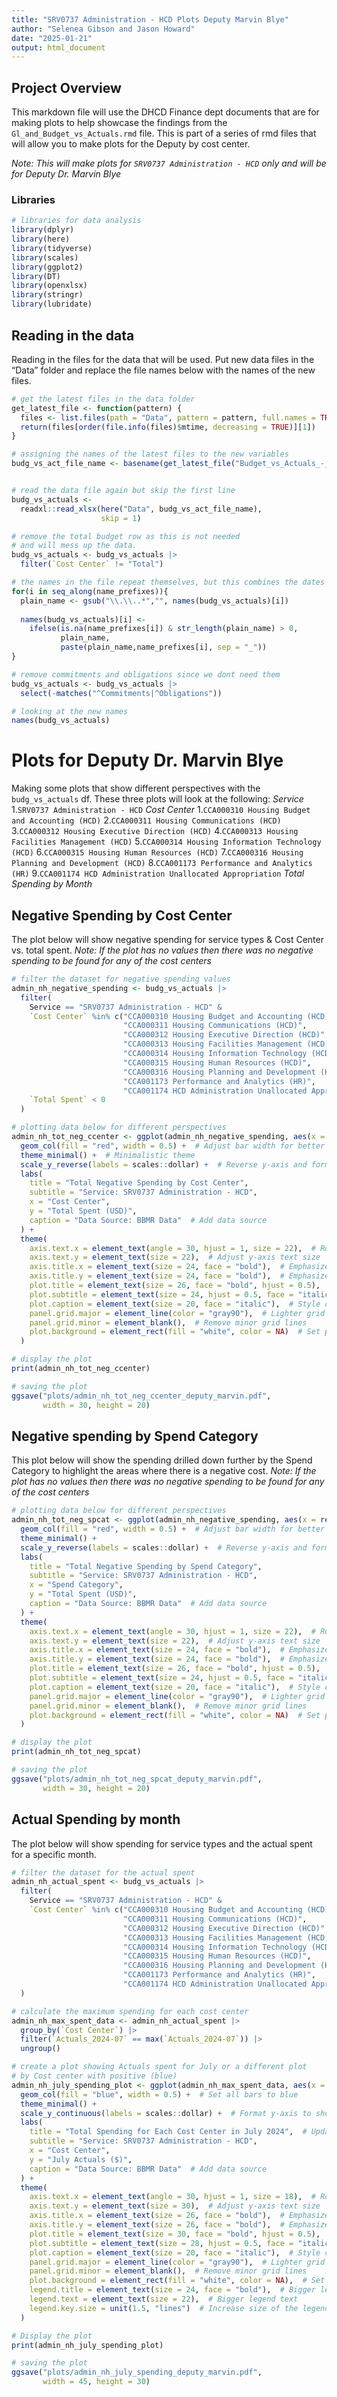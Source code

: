 ---
title: "SRV0737 Administration - HCD Plots Deputy Marvin Blye"
author: "Selenea Gibson and Jason Howard"
date: "2025-01-21"
output: html_document
---
## Project Overview
This markdown file will use the DHCD Finance dept documents that are for making plots to help showcase the findings from the `Gl_and_Budget_vs_Actuals.rmd` file. This is part of a series of rmd files that will allow you to make plots for the Deputy by cost center.

*Note: This will make plots for `SRV0737 Administration - HCD` only and will be for Deputy Dr. Marvin Blye*

### Libraries

```{r libraries, warning=TRUE, message=FALSE}
# libraries for data analysis
library(dplyr)
library(here)
library(tidyverse)
library(scales)
library(ggplot2)
library(DT)
library(openxlsx)
library(stringr)
library(lubridate)
```

## Reading in the data 
Reading in the files for the data that will be used. Put new data files in the "Data" folder and replace the file names below with the names of the new files.

```{r data}
# get the latest files in the data folder
get_latest_file <- function(pattern) {
  files <- list.files(path = "Data", pattern = pattern, full.names = TRUE)
  return(files[order(file.info(files)$mtime, decreasing = TRUE)][1])
}

# assigning the names of the latest files to the new variables
budg_vs_act_file_name <- basename(get_latest_file("Budget_vs_Actuals_-_BBMR YTD .*\\.xlsx$"))


# read the data file again but skip the first line
budg_vs_actuals <- 
  readxl::read_xlsx(here("Data", budg_vs_act_file_name),
                    skip = 1)

# remove the total budget row as this is not needed 
# and will mess up the data. 
budg_vs_actuals <- budg_vs_actuals |> 
  filter(`Cost Center` != "Total") 

# the names in the file repeat themselves, but this combines the dates with the repetitive names
for(i in seq_along(name_prefixes)){
  plain_name <- gsub("\\.\\..*","", names(budg_vs_actuals)[i]) 
  
  names(budg_vs_actuals)[i] <- 
    ifelse(is.na(name_prefixes[i]) & str_length(plain_name) > 0,
           plain_name,
           paste(plain_name,name_prefixes[i], sep = "_"))
}

# remove commitments and obligations since we dont need them
budg_vs_actuals <- budg_vs_actuals |> 
  select(-matches("^Commitments|^Obligations"))

# looking at the new names 
names(budg_vs_actuals)
```

# Plots for Deputy Dr. Marvin Blye
Making some plots that show different perspectives with the `budg_vs_actuals` df. These three plots will look at the following:
*Service* 
  1.`SRV0737 Administration - HCD`
*Cost Center* 
  1.`CCA000310 Housing Budget and Accounting (HCD)`
  2.`CCA000311 Housing Communications (HCD)`
  3.`CCA000312 Housing Executive Direction (HCD)`
  4.`CCA000313 Housing Facilities Management (HCD)`
  5.`CCA000314 Housing Information Technology (HCD)`
  6.`CCA000315 Housing Human Resources (HCD)`
  7.`CCA000316 Housing Planning and Development (HCD)`
  8.`CCA001173 Performance and Analytics (HR)`
  9.`CCA001174 HCD Administration Unallocated Appropriation`
*Total Spending by Month* 

## Negative Spending by Cost Center
The plot below will show negative spending for service types & Cost Center vs. total spent.
*Note: If the plot has no values then there was no negative spending to be found for any of the cost centers*

```{r totspentnegplot}
# filter the dataset for negative spending values
admin_nh_negative_spending <- budg_vs_actuals |>
  filter(
    Service == "SRV0737 Administration - HCD" &
    `Cost Center` %in% c("CCA000310 Housing Budget and Accounting (HCD)",
                         "CCA000311 Housing Communications (HCD)",
                         "CCA000312 Housing Executive Direction (HCD)",
                         "CCA000313 Housing Facilities Management (HCD)",
                         "CCA000314 Housing Information Technology (HCD)",
                         "CCA000315 Housing Human Resources (HCD)",
                         "CCA000316 Housing Planning and Development (HCD)",
                         "CCA001173 Performance and Analytics (HR)",
                         "CCA001174 HCD Administration Unallocated Appropriation") &
    `Total Spent` < 0
  )

# plotting data below for different perspectives
admin_nh_tot_neg_ccenter <- ggplot(admin_nh_negative_spending, aes(x = reorder(`Cost Center`, `Total Spent`), y = `Total Spent`)) +
  geom_col(fill = "red", width = 0.5) +  # Adjust bar width for better aesthetics
  theme_minimal() +  # Minimalistic theme
  scale_y_reverse(labels = scales::dollar) +  # Reverse y-axis and format with dollar labels
  labs(
    title = "Total Negative Spending by Cost Center",
    subtitle = "Service: SRV0737 Administration - HCD",
    x = "Cost Center",
    y = "Total Spent (USD)",
    caption = "Data Source: BBMR Data"  # Add data source
  ) +
  theme(
    axis.text.x = element_text(angle = 30, hjust = 1, size = 22),  # Rotate x-axis labels for readability
    axis.text.y = element_text(size = 22),  # Adjust y-axis text size
    axis.title.x = element_text(size = 24, face = "bold"),  # Emphasize x-axis title
    axis.title.y = element_text(size = 24, face = "bold"),  # Emphasize y-axis title
    plot.title = element_text(size = 26, face = "bold", hjust = 0.5),  # Center-align and enlarge title
    plot.subtitle = element_text(size = 24, hjust = 0.5, face = "italic"),  # Style subtitle
    plot.caption = element_text(size = 20, face = "italic"),  # Style caption
    panel.grid.major = element_line(color = "gray90"),  # Lighter grid for subtle effect
    panel.grid.minor = element_blank(),  # Remove minor grid lines
    plot.background = element_rect(fill = "white", color = NA)  # Set plot background to white
  )

# display the plot
print(admin_nh_tot_neg_ccenter)

# saving the plot
ggsave("plots/admin_nh_tot_neg_ccenter_deputy_marvin.pdf", 
       width = 30, height = 20)
```

## Negative spending by Spend Category
This plot below will show the spending drilled down further by the Spend Category to highlight the areas where there is a negative cost.
*Note: If the plot has no values then there was no negative spending to be found for any of the cost centers*

```{r spendcat}
# plotting data below for different perspectives
admin_nh_tot_neg_spcat <- ggplot(admin_nh_negative_spending, aes(x = reorder(`Spend Category`, `Total Spent`), y = `Total Spent`)) +
  geom_col(fill = "red", width = 0.5) +  # Adjust bar width for better aesthetics
  theme_minimal() +
  scale_y_reverse(labels = scales::dollar) +  # Reverse y-axis and format with dollar labels
  labs(
    title = "Total Negative Spending by Spend Category",
    subtitle = "Service: SRV0737 Administration - HCD",
    x = "Spend Category",
    y = "Total Spent (USD)",
    caption = "Data Source: BBMR Data"  # Add data source
  ) +
  theme(
    axis.text.x = element_text(angle = 30, hjust = 1, size = 22),  # Rotate x-axis labels for readability
    axis.text.y = element_text(size = 22),  # Adjust y-axis text size
    axis.title.x = element_text(size = 24, face = "bold"),  # Emphasize x-axis title
    axis.title.y = element_text(size = 24, face = "bold"),  # Emphasize y-axis title
    plot.title = element_text(size = 26, face = "bold", hjust = 0.5),  # Center-align and enlarge title
    plot.subtitle = element_text(size = 24, hjust = 0.5, face = "italic"),  # Style subtitle
    plot.caption = element_text(size = 20, face = "italic"),  # Style caption
    panel.grid.major = element_line(color = "gray90"),  # Lighter grid for subtle effect
    panel.grid.minor = element_blank(),  # Remove minor grid lines
    plot.background = element_rect(fill = "white", color = NA)  # Set plot background to white
  )

# display the plot
print(admin_nh_tot_neg_spcat)

# saving the plot
ggsave("plots/admin_nh_tot_neg_spcat_deputy_marvin.pdf", 
       width = 30, height = 20)
```

## Actual Spending by month
The plot below will show spending for service types and the actual spent for a specific month.

```{r monthplot}
# filter the dataset for the actual spent
admin_nh_actual_spent <- budg_vs_actuals |>
  filter(
    Service == "SRV0737 Administration - HCD" &
    `Cost Center` %in% c("CCA000310 Housing Budget and Accounting (HCD)",
                         "CCA000311 Housing Communications (HCD)",
                         "CCA000312 Housing Executive Direction (HCD)",
                         "CCA000313 Housing Facilities Management (HCD)",
                         "CCA000314 Housing Information Technology (HCD)",
                         "CCA000315 Housing Human Resources (HCD)",
                         "CCA000316 Housing Planning and Development (HCD)",
                         "CCA001173 Performance and Analytics (HR)",
                         "CCA001174 HCD Administration Unallocated Appropriation")
  )

# calculate the maximum spending for each cost center
admin_nh_max_spent_data <- admin_nh_actual_spent |> 
  group_by(`Cost Center`) |> 
  filter(`Actuals_2024-07` == max(`Actuals_2024-07`)) |> 
  ungroup()

# create a plot showing Actuals spent for July or a different plot
# by Cost center with positive (blue)
admin_nh_july_spending_plot <- ggplot(admin_nh_max_spent_data, aes(x = `Cost Center`, y = `Actuals_2024-07`)) +
  geom_col(fill = "blue", width = 0.5) +  # Set all bars to blue
  theme_minimal() +
  scale_y_continuous(labels = scales::dollar) +  # Format y-axis to show dollar values
  labs(
    title = "Total Spending for Each Cost Center in July 2024",  # Update month/year
    subtitle = "Service: SRV0737 Administration - HCD",
    x = "Cost Center",
    y = "July Actuals ($)",
    caption = "Data Source: BBMR Data"  # Add data source
  ) + 
  theme(
    axis.text.x = element_text(angle = 30, hjust = 1, size = 18),  # Rotate x-axis labels for readability
    axis.text.y = element_text(size = 30),  # Adjust y-axis text size
    axis.title.x = element_text(size = 26, face = "bold"),  # Emphasize x-axis title
    axis.title.y = element_text(size = 26, face = "bold"),  # Emphasize y-axis title
    plot.title = element_text(size = 30, face = "bold", hjust = 0.5),  # Center-align and enlarge title
    plot.subtitle = element_text(size = 28, hjust = 0.5, face = "italic"),  # Style subtitle
    plot.caption = element_text(size = 20, face = "italic"),  # Style caption
    panel.grid.major = element_line(color = "gray90"),  # Lighter grid for subtle effect
    panel.grid.minor = element_blank(),  # Remove minor grid lines
    plot.background = element_rect(fill = "white", color = NA),  # Set plot background to white
    legend.title = element_text(size = 24, face = "bold"),  # Bigger legend title
    legend.text = element_text(size = 22),  # Bigger legend text
    legend.key.size = unit(1.5, "lines")  # Increase size of the legend key (the color box)
  )

# Display the plot
print(admin_nh_july_spending_plot)

# saving the plot
ggsave("plots/admin_nh_july_spending_deputy_marvin.pdf", 
       width = 45, height = 30)
```
